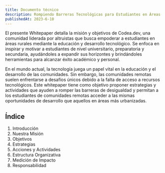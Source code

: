 ```yaml
---
title: Documento técnico
description: Rompiendo Barreras Tecnológicas para Estudiantes en Áreas Remotas
publishedAt: 2023-6-10
---
```


El presente Whitepaper detalla la misión y objetivos de Codea.dev, una comunidad liderada por altruistas que busca empoderar a estudiantes en áreas rurales mediante la educación y desarrollo tecnológico. Se enfoca en inspirar y motivar a estudiantes de nivel universitario, preparatoria y secundaria, ayudándoles a expandir sus horizontes y brindándoles herramientas para alcanzar éxito académico y personal.

En el mundo actual, la tecnología juega un papel vital en la educación y el desarrollo de las comunidades. Sin embargo, las comunidades remotas suelen enfrentarse a desafíos únicos debido a la falta de acceso a recursos tecnológicos. Este whitepaper tiene como objetivo proponer estrategias y actividades que ayuden a romper las barreras de desigualdad y permitan a los estudiantes de comunidades remotas acceder a las mismas oportunidades de desarrollo que aquellos en áreas más urbanizadas.

## Índice
1. Introducción
2. Nuestra Misión
3. Objetivos
4. Estrategias
5. Acciones y Actividades
6. Estructura Organizativa
7. Medición de Impacto
8. Responsabilidad

